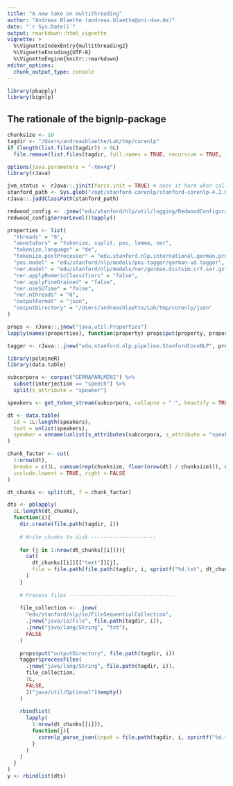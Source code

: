 ```yaml
---
title: "A new take on multithreading"
author: "Andreas Blaette (andreas.blaette@uni-due.de)"
date: "`r Sys.Date()`"
output: rmarkdown::html_vignette
vignette: >
  %\VignetteIndexEntry{multithreading2}
  %\VignetteEncoding{UTF-8}
  %\VignetteEngine{knitr::rmarkdown}
editor_options: 
  chunk_output_type: console
---
```


```r
library(pbapply)
library(bignlp)
```
  
## The rationale of the bignlp-package

```r
chunksize <- 10
tagdir <- "/Users/andreasblaette/Lab/tmp/corenlp"
if (length(list.files(tagdir)) > 0L)
  file.remove(list.files(tagdir, full.names = TRUE, recursive = TRUE, include.dirs = FALSE))
```

```r
options(java.parameters = "-Xmx4g")
library(rJava)

jvm_status <- rJava::.jinit(force.init = TRUE) # does it harm when called again?
stanford_path <- Sys.glob("/opt/stanford-corenlp/stanford-corenlp-4.2.0/*.jar")
rJava::.jaddClassPath(stanford_path)

redwood_config <- .jnew("edu/stanford/nlp/util/logging/RedwoodConfiguration")
redwood_config$errorLevel()$apply()

properties <- list(
  "threads" = "6",
  "annotators" = "tokenize, ssplit, pos, lemma, ner",
  "tokenize.language" = "de",
  "tokenize.postProcessor" = "edu.stanford.nlp.international.german.process.GermanTokenizerPostProcessor",
  "pos.model" = "edu/stanford/nlp/models/pos-tagger/german-ud.tagger",
  "ner.model" = "edu/stanford/nlp/models/ner/german.distsim.crf.ser.gz",
  "ner.applyNumericClassifiers" = "false",
  "ner.applyFineGrained" = "false",
  "ner.useSUTime" = "false",
  "ner.nthreads" = "6",
  "outputFormat" = "json",
  "outputDirectory" = "/Users/andreasblaette/Lab/tmp/corenlp/json"
)

props <- rJava::.jnew("java.util.Properties")
lapply(names(properties), function(property) props$put(property, properties[[property]]))

tagger <- rJava::.jnew("edu.stanford.nlp.pipeline.StanfordCoreNLP", props)
```



```r
library(polmineR)
library(data.table)

subcorpora <- corpus("GERMAPARLMINI") %>%
  subset(interjection == "speech") %>%
  split(s_attribute = "speaker")

speakers <- get_token_stream(subcorpora, collapse = " ", beautify = TRUE)

dt <- data.table(
  id = 1L:length(speakers),
  text = unlist(speakers),
  speaker = unname(unlist(s_attributes(subcorpora, s_attribute = "speaker")))
)

chunk_factor <- cut(
  1:nrow(dt),
  breaks = c(1L, cumsum(rep(chunksize, floor(nrow(dt) / chunksize))), nrow(dt)),
  include.lowest = TRUE, right = FALSE
)

dt_chunks <- split(dt, f = chunk_factor)

dts <- pblapply(
  1L:length(dt_chunks),
  function(i){
    dir.create(file.path(tagdir, i))
    
    # Write chunks to disk ---------------------
    
    for (j in 1:nrow(dt_chunks[[i]])){
      cat(
        dt_chunks[[i]][["text"]][j],
        file = file.path(file.path(tagdir, i, sprintf("%d.txt", dt_chunks[[i]][["id"]][j])))
      )
    }
    
    # Process files ----------------------------------
    
    file_collection <- .jnew(
      "edu/stanford/nlp/io/FileSequentialCollection",
      .jnew("java/io/File", file.path(tagdir, i)),
      .jnew("java/lang/String", "txt"),
      FALSE
    )
    
    props$put("outputDirectory", file.path(tagdir, i))
    tagger$processFiles(
      .jnew("java/lang/String", file.path(tagdir, i)),
      file_collection,
      1L,
      FALSE,
      J("java/util/Optional")$empty()
    )
    
    rbindlist(
      lapply(
        1:nrow(dt_chunks[[i]]),
        function(j){
          corenlp_parse_json(input = file.path(tagdir, i, sprintf("%d.txt.json", dt_chunks[[i]][["id"]][[j]])))
        }
      )
    )
  }  
)
y <- rbindlist(dts)
```
